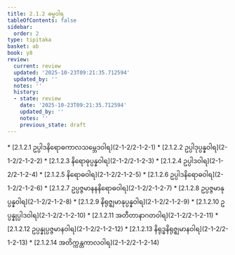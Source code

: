 ```yaml
---
title: 2.1.2 ဓမ္မဝါရ
tableOfContents: false
sidebar:
  order: 2
type: tipitaka
basket: ab
book: y8
review:
  current: review
  updated: '2025-10-23T09:21:35.712594'
  updated_by: ''
  notes: ''
  history:
  - state: review
    date: '2025-10-23T09:21:35.712594'
    updated_by: ''
    notes: ''
    previous_state: draft
---
```



<ReviewStatus review={frontmatter.review} showDetails={true} />

<HypothesisAnnotation frontmatter={frontmatter} />

<DynamicBreadcrumb />



<TableOfContents book="y8" section="2.1.2">
* [2.1.2.1 ဥပ္ပါဒနိရောဓကာလသမ္ဘေဒဝါရ](2-1-2/2-1-2-1)
* [2.1.2.2 ဥပ္ပါဒုပ္ပန္နဝါရ](2-1-2/2-1-2-2)
* [2.1.2.3 နိရောဓုပ္ပန္နဝါရ](2-1-2/2-1-2-3)
* [2.1.2.4 ဥပ္ပါဒဝါရ](2-1-2/2-1-2-4)
* [2.1.2.5 နိရောဓဝါရ](2-1-2/2-1-2-5)
* [2.1.2.6 ဥပ္ပါဒနိရောဓဝါရ](2-1-2/2-1-2-6)
* [2.1.2.7 ဥပ္ပဇ္ဇမာနနနိရောဓဝါရ](2-1-2/2-1-2-7)
* [2.1.2.8 ဥပ္ပဇ္ဇမာနုပ္ပန္နဝါရ](2-1-2/2-1-2-8)
* [2.1.2.9 နိရုဇ္ဈမာနုပ္ပန္နဝါရ](2-1-2/2-1-2-9)
* [2.1.2.10 ဥပ္ပန္နုပ္ပါဒဝါရ](2-1-2/2-1-2-10)
* [2.1.2.11 အတီတာနာဂတဝါရ](2-1-2/2-1-2-11)
* [2.1.2.12 ဥပ္ပန္နုပ္ပဇ္ဇမာနဝါရ](2-1-2/2-1-2-12)
* [2.1.2.13 နိရုဒ္ဓနိရုဇ္ဈမာနဝါရ](2-1-2/2-1-2-13)
* [2.1.2.14 အတိက္ကန္တကာလဝါရ](2-1-2/2-1-2-14)
</TableOfContents>